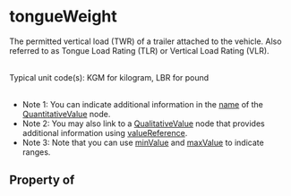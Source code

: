 # tongueWeight

The permitted vertical load (TWR) of a trailer attached to the vehicle. Also referred to as Tongue Load Rating (TLR) or Vertical Load Rating (VLR).<br/><br/>

Typical unit code(s): KGM for kilogram, LBR for pound<br/><br/>

<ul>
<li>Note 1: You can indicate additional information in the <a class="localLink" href="/name">name</a> of the <a class="localLink" href="/QuantitativeValue">QuantitativeValue</a> node.</li>
<li>Note 2: You may also link to a <a class="localLink" href="/QualitativeValue">QualitativeValue</a> node that provides additional information using <a class="localLink" href="/valueReference">valueReference</a>.</li>
<li>Note 3: Note that you can use <a class="localLink" href="/minValue">minValue</a> and <a class="localLink" href="/maxValue">maxValue</a> to indicate ranges.</li>
</ul>

## Property of



